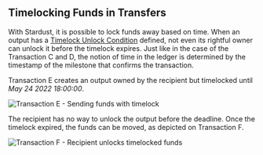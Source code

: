 
## Timelocking Funds in Transfers

With Stardust, it is possible to lock funds away based on time. When an output has a [Timelock Unlock Condition](https://github.com/iotaledger/tips/blob/master/tips/TIP-0018/tip-0018.md#timelock-unlock-condition)
defined, not even its rightful owner can unlock it before the timelock expires. Just like in the case of the Transaction C and D,
the notion of time in the ledger is determined by the timestamp of the milestone that confirms the transaction.

Transaction E creates an output owned by the recipient but timelocked until _May 24 2022 18:00:00_.

![Transaction E - Sending funds with timelock](/img/stardust_explanations/stardust_ledger_anatomy/simple_transaction/tx_E.svg)

The recipient has no way to unlock the output before the deadline. Once the timelock expired, the funds can be moved, as
depicted on Transaction F.

![Transaction F - Recipient unlocks timelocked funds](/img/stardust_explanations/stardust_ledger_anatomy/simple_transaction/tx_F.svg)
